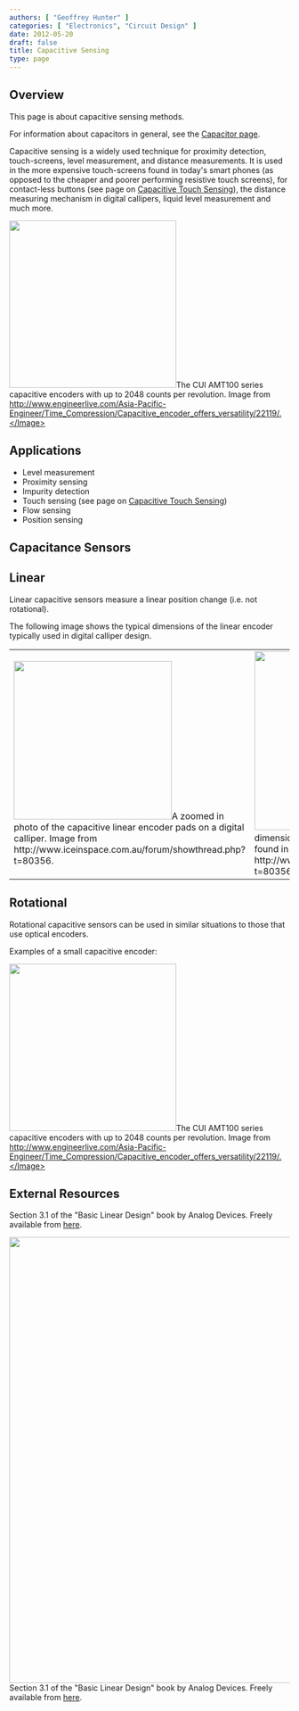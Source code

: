 ```yaml
---
authors: [ "Geoffrey Hunter" ]
categories: [ "Electronics", "Circuit Design" ]
date: 2012-05-20
draft: false
title: Capacitive Sensing
type: page
---
```



## Overview

This page is about capacitive sensing methods.

For information about capacitors in general, see the [Capacitor page](/electronics/components/capacitors).

Capacitive sensing is a widely used technique for proximity detection, touch-screens, level measurement, and distance measurements. It is used in the more expensive touch-screens found in today's smart phones (as opposed to the cheaper and poorer performing resistive touch screens), for contact-less buttons (see page on [Capacitive Touch Sensing](/electronics/circuit-design/capacitive-touch-sensing)), the distance measuring mechanism in digital callipers, liquid level measurement and much more.


<Image src={capacitive_encoder_photo_cui_amt} width="300">The CUI AMT100 series capacitive encoders with up to 2048 counts per revolution. Image from http://www.engineerlive.com/Asia-Pacific-Engineer/Time_Compression/Capacitive_encoder_offers_versatility/22119/.</Image>

## Applications

* Level measurement
* Proximity sensing
* Impurity detection
* Touch sensing (see page on [Capacitive Touch Sensing](/electronics/circuit-design/capacitive-touch-sensing))
* Flow sensing
* Position sensing

## Capacitance Sensors

## Linear

Linear capacitive sensors measure a linear position change (i.e. not rotational).

The following image shows the typical dimensions of the linear encoder typically used in digital calliper design.


<table>
    <tbody>
        <tr>
            <td><Image src={digital_calliper_capacitive_encoder_strip_up_close_photo} width="284">A zoomed in photo of the capacitive linear encoder pads on a digital calliper. Image from http://www.iceinspace.com.au/forum/showthread.php?t=80356.</Image></td>
            <td><Image src={capacitance_strip_dimensions_for_linear_encoder} width="321">The dimensions for a capacitive linear encoder commonly found in digital callipers. Image from http://www.iceinspace.com.au/forum/showthread.php?t=80356.</Image></td>
        </tr>
    </tbody>
</table>

## Rotational

Rotational capacitive sensors can be used in similar situations to those that use optical encoders.

Examples of a small capacitive encoder:

<Image src={capacitive_encoder_photo_cui_amt} width="300">The CUI AMT100 series capacitive encoders with up to 2048 counts per revolution. Image from http://www.engineerlive.com/Asia-Pacific-Engineer/Time_Compression/Capacitive_encoder_offers_versatility/22119/.</Image>

## External Resources

Section 3.1 of the "Basic Linear Design" book by Analog Devices. Freely available from [here](http://www.analog.com/library/analogDialogue/archives/43-09/linear_circuit_design_handbook.html).


<Image src={toc_section_3_1_analog_devices_basic_linear_design_book_capactivie_sensings_highlighted} width="800">Section 3.1 of the "Basic Linear Design" book by Analog Devices. Freely available from [here](http://www.analog.com/library/analogDialogue/archives/43-09/linear_circuit_design_handbook.html).</Image>
